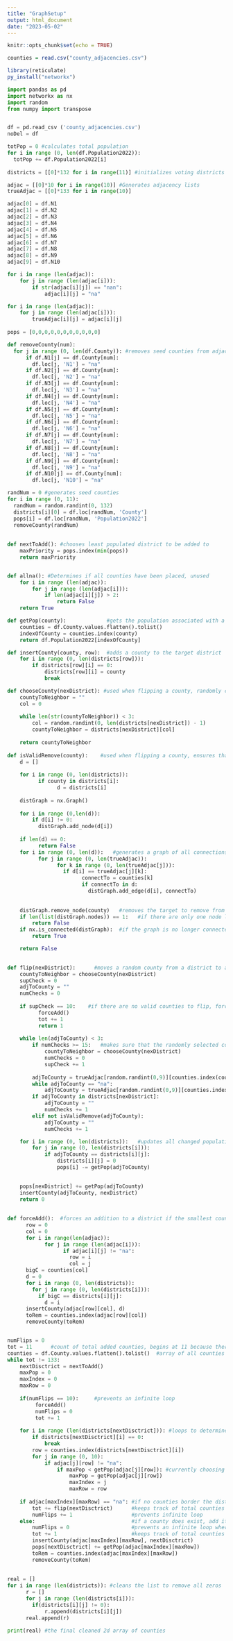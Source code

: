 ---
title: "GraphSetup"
output: html_document
date: "2023-05-02"
---

```{r setup, include=FALSE}
knitr::opts_chunk$set(echo = TRUE)
```


```{r}
counties = read.csv("county_adjacencies.csv")
```

```{r libraries, warning = FALSE, message = FALSE}
library(reticulate)
py_install("networkx")
```

```{python}
import pandas as pd
import networkx as nx
import random
from numpy import transpose


df = pd.read_csv ('county_adjacencies.csv')
noDel = df

totPop = 0 #calculates total population
for i in range (0, len(df.Population2022)):
  totPop += df.Population2022[i]
  
districts = [[0]*132 for i in range(11)] #initializes voting districts array

adjac = [[0]*10 for i in range(10)] #Generates adjacency lists
trueAdjac = [[0]*133 for i in range(10)]

adjac[0] = df.N1
adjac[1] = df.N2
adjac[2] = df.N3
adjac[3] = df.N4
adjac[4] = df.N5
adjac[5] = df.N6
adjac[6] = df.N7
adjac[7] = df.N8
adjac[8] = df.N9
adjac[9] = df.N10

for i in range (len(adjac)):
    for j in range (len(adjac[i])):
        if str(adjac[i][j]) == "nan":
            adjac[i][j] = "na"

for i in range (len(adjac)):
    for j in range (len(adjac[i])):
        trueAdjac[i][j] = adjac[i][j]
        
pops = [0,0,0,0,0,0,0,0,0,0,0]

def removeCounty(num):
  for j in range (0, len(df.County)): #removes seed counties from adjacency list
      if df.N1[j] == df.County[num]:
        df.loc[j, 'N1'] = "na"
      if df.N2[j] == df.County[num]:
        df.loc[j, 'N2'] = "na"
      if df.N3[j] == df.County[num]:
        df.loc[j, 'N3'] = "na"
      if df.N4[j] == df.County[num]:
        df.loc[j, 'N4'] = "na"
      if df.N5[j] == df.County[num]:
        df.loc[j, 'N5'] = "na"
      if df.N6[j] == df.County[num]:
        df.loc[j, 'N6'] = "na"
      if df.N7[j] == df.County[num]:
        df.loc[j, 'N7'] = "na"
      if df.N8[j] == df.County[num]:
        df.loc[j, 'N8'] = "na"
      if df.N9[j] == df.County[num]:
        df.loc[j, 'N9'] = "na"
      if df.N10[j] == df.County[num]:
        df.loc[j, 'N10'] = "na"

randNum = 0 #generates seed counties
for i in range (0, 11):
  randNum = random.randint(0, 132)
  districts[i][0] = df.loc[randNum, 'County']
  pops[i] = df.loc[randNum, 'Population2022']
  removeCounty(randNum)
  
  
def nextToAdd(): #chooses least populated district to be added to
    maxPriority = pops.index(min(pops))
    return maxPriority


def allna(): #Determines if all counties have been placed, unused
    for i in range (len(adjac)):
        for j in range (len(adjac[i])):
            if len(adjac[i][j]) > 2:
                return False
    return True

def getPop(county):             #gets the population associated with a county
    counties = df.County.values.flatten().tolist()
    indexOfCounty = counties.index(county)
    return df.Population2022[indexOfCounty]

def insertCounty(county, row):  #adds a county to the target district
    for i in range (0, len(districts[row])):
        if districts[row][i] == 0:
            districts[row][i] = county
            break

def chooseCounty(nexDistrict): #used when flipping a county, randomly choose a county from the smallest district
    countyToNeighbor = ""
    col = 0
    
    while len(str(countyToNeighbor)) < 3:
        col = random.randint(0, len(districts[nexDistrict]) - 1)
        countyToNeighbor = districts[nexDistrict][col]
    
    return countyToNeighbor
   
def isValidRemove(county):    #used when flipping a county, ensures that it does not break the continuity of the district
    d = []
    
    for i in range (0, len(districts)):
          if county in districts[i]:
                d = districts[i]
    
    distGraph = nx.Graph()
      
    for i in range (0,len(d)):
        if d[i] != 0:
          distGraph.add_node(d[i])
      
    if len(d) == 0:
          return False
    for i in range (0, len(d)):   #generates a graph of all connections in a district
          for j in range (0, len(trueAdjac)):
                for k in range (0, len(trueAdjac[j])):
                  if d[i] == trueAdjac[j][k]:
                        connectTo = counties[k] 
                        if connectTo in d:
                          distGraph.add_edge(d[i], connectTo)
      
    
    distGraph.remove_node(county)   #removes the target to remove from the graph
    if len(list(distGraph.nodes)) == 1:   #if there are only one node left - do not remove
        return False
    if nx.is_connected(distGraph):  #if the graph is no longer connected, this node is vital for continuity - do not remove
        return True

    return False  
      

def flip(nexDistrict):      #moves a random county from a district to a different district
    countyToNeighbor = chooseCounty(nexDistrict)
    supCheck = 0
    adjToCounty = ""
    numChecks = 0
    
    if supCheck == 10:    #if there are no valid counties to flip, force add to a different district and exit as there are no other possibilities
          forceAdd()
          tot += 1
          return 1
    
    while len(adjToCounty) < 3:
        if numChecks >= 15:   #makes sure that the randomly selected county has viable neighbors for flipping
            countyToNeighbor = chooseCounty(nexDistrict)
            numChecks = 0
            supCheck += 1
            
        adjToCounty = trueAdjac[random.randint(0,9)][counties.index(countyToNeighbor)] #checks adjacency
        while adjToCounty == "na":
            adjToCounty = trueAdjac[random.randint(0,9)][counties.index(countyToNeighbor)]
        if adjToCounty in districts[nexDistrict]:
            adjToCounty = ""
            numChecks += 1
        elif not isValidRemove(adjToCounty):
            adjToCounty = ""
            numChecks += 1

    for i in range (0, len(districts)):   #updates all changed populations
        for j in range (0, len(districts[i])):
            if adjToCounty == districts[i][j]:
                districts[i][j] = 0
                pops[i] -= getPop(adjToCounty)
            

    pops[nexDistrict] += getPop(adjToCounty)
    insertCounty(adjToCounty, nexDistrict)
    return 0
    
    
def forceAdd():  #forces an addition to a district if the smallest county biases towards trading a county back and forth
      row = 0
      col = 0
      for i in range(len(adjac)):
            for j in range (len(adjac[i])):
                  if adjac[i][j] != "na":
                    row = i
                    col = j
      bigC = counties[col]
      d = 0
      for i in range (0, len(districts)):
        for j in range (0, len(districts[i])):
          if bigC == districts[i][j]:
            d = i
      insertCounty(adjac[row][col], d)
      toRem = counties.index(adjac[row][col])
      removeCounty(toRem)


numFlips = 0
tot = 11      #count of total added counties, begins at 11 because there are 11 seed counties
counties = df.County.values.flatten().tolist()  #array of all counties
while tot != 133:
    nextDisctrict = nextToAdd()
    maxPop = 0
    maxIndex = 0
    maxRow = 0
    
    if(numFlips == 10):     #prevents an infinite loop
         forceAdd()
         numFlips = 0
         tot += 1
    
    for i in range (len(districts[nextDisctrict])): #loops to determine which county will be added to the district
        if districts[nextDisctrict][i] == 0:
            break
        row = counties.index(districts[nextDisctrict][i])
        for j in range (0, 10):
            if adjac[j][row] != "na":
                if maxPop < getPop(adjac[j][row]): #currently choosing to add the county adjacent to the district with the largest population
                    maxPop = getPop(adjac[j][row])
                    maxIndex = j
                    maxRow = row
    
    if adjac[maxIndex][maxRow] == "na": #if no counties border the district with the smallest population, flip a district into that district
        tot += flip(nextDisctrict)      #keeps track of total counties added so far
        numFlips += 1                   #prevents infinite loop
    else:                               #if a county does exist, add it to the district
        numFlips = 0                    #prevents an infinite loop where the flip causes the two smallest districts to keep trading the same county
        tot += 1                        #keeps track of total counties added so far
        insertCounty(adjac[maxIndex][maxRow], nextDisctrict)  
        pops[nextDisctrict] += getPop(adjac[maxIndex][maxRow])
        toRem = counties.index(adjac[maxIndex][maxRow])
        removeCounty(toRem)
    
    
real = []
for i in range (len(districts)): #cleans the list to remove all zeros
      r = []
      for j in range (len(districts[i])):
        if(districts[i][j] != 0):
            r.append(districts[i][j])
      real.append(r)
            
print(real) #the final cleaned 2d array of counties

```
